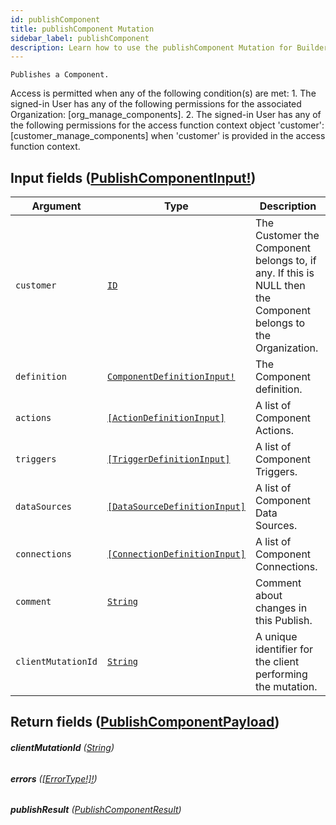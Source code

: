 ```yaml
---
id: publishComponent
title: publishComponent Mutation
sidebar_label: publishComponent
description: Learn how to use the publishComponent Mutation for Builder's API.
---
```


    Publishes a Component.

Access is permitted when any of the following condition(s) are met: 1. The signed-in User has any of the following permissions for the associated Organization: [org_manage_components]. 2. The signed-in User has any of the following permissions for the access function context object 'customer': [customer_manage_components] when 'customer' is provided in the access function context.

## Input fields ([PublishComponentInput!](/composer/builder/api/schema/input_object/PublishComponentInput.mdx))

| Argument           | Type                                                                                   | Description                                                                                                    |
| ------------------ | -------------------------------------------------------------------------------------- | -------------------------------------------------------------------------------------------------------------- |
| `customer`         | [`ID`](/composer/builder/api/schema/scalar/ID.mdx)                                                       | The Customer the Component belongs to, if any. If this is NULL then the Component belongs to the Organization. |
| `definition`       | [`ComponentDefinitionInput!`](/composer/builder/api/schema/input_object/ComponentDefinitionInput.mdx)    | The Component definition.                                                                                      |
| `actions`          | [`[ActionDefinitionInput]`](/composer/builder/api/schema/input_object/ActionDefinitionInput.mdx)         | A list of Component Actions.                                                                                   |
| `triggers`         | [`[TriggerDefinitionInput]`](/composer/builder/api/schema/input_object/TriggerDefinitionInput.mdx)       | A list of Component Triggers.                                                                                  |
| `dataSources`      | [`[DataSourceDefinitionInput]`](/composer/builder/api/schema/input_object/DataSourceDefinitionInput.mdx) | A list of Component Data Sources.                                                                              |
| `connections`      | [`[ConnectionDefinitionInput]`](/composer/builder/api/schema/input_object/ConnectionDefinitionInput.mdx) | A list of Component Connections.                                                                               |
| `comment`          | [`String`](/composer/builder/api/schema/scalar/String.mdx)                                               | Comment about changes in this Publish.                                                                         |
| `clientMutationId` | [`String`](/composer/builder/api/schema/scalar/String.mdx)                                               | A unique identifier for the client performing the mutation.                                                    |

## Return fields ([PublishComponentPayload](/composer/builder/api/schema/object/PublishComponentPayload.mdx))

###### <b>clientMutationId</b> ([String](/composer/builder/api/schema/scalar/String.mdx))

###### <b>errors</b> ([[ErrorType!]!](/composer/builder/api/schema/object/ErrorType.mdx))

###### <b>publishResult</b> ([PublishComponentResult](/composer/builder/api/schema/object/PublishComponentResult.mdx))
